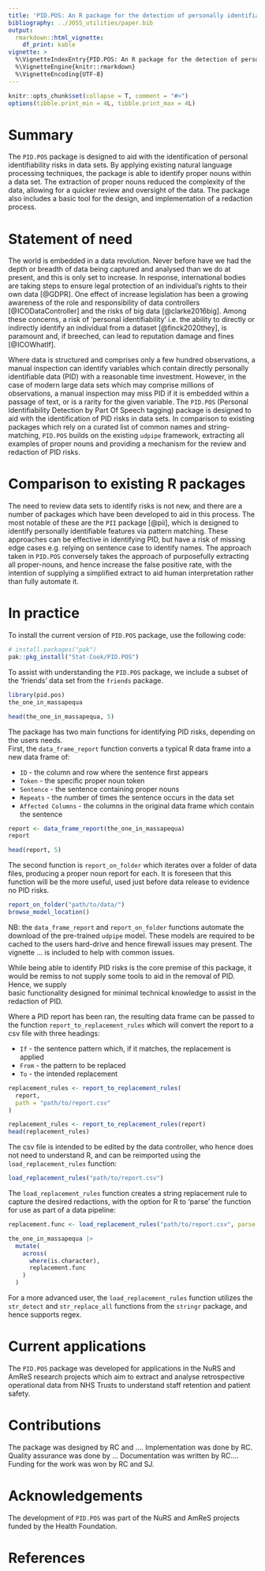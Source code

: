 ```yaml
---
title: 'PID.POS: An R package for the detection of personally identifiable data'
bibliography: ../JOSS_utilities/paper.bib
output: 
  rmarkdown::html_vignette:
    df_print: kable
vignette: >
  %\VignetteIndexEntry{PID.POS: An R package for the detection of personally identifiable data}
  %\VignetteEngine{knitr::rmarkdown}
  %\VignetteEncoding{UTF-8}
---
```

``` r
knitr::opts_chunk$set(collapse = T, comment = "#>")
options(tibble.print_min = 4L, tibble.print_max = 4L)
```

# Summary

The `PID.POS` package is designed to aid with the identification of personal identifiability risks in data sets.
By applying existing natural language processing techniques, the package is able to identify proper nouns within a
data set.  The extraction of proper nouns reduced the complexity of the data, allowing for a quicker review and 
oversight of the data.  The package also includes a basic tool for the design, and 
implementation of a redaction process.  

# Statement of need  


The world is embedded in a data revolution.  Never before have we had the depth or breadth of data 
being captured  and analysed than we do at present, and this is only set to increase. 
In response, international bodies are taking steps to ensure legal protection of an individual's rights 
to their own data [@GDPR].  One effect of increase legislation  has been a growing awareness of the role and 
responsibility of data controllers [@ICODataController] and the risks of big data [@clarke2016big]. 
Among these concerns, a risk of 'personal identifiability' i.e. the ability to directly or 
indirectly identify an individual from a dataset [@finck2020they], is paramount  and, if breeched,
can lead to reputation damage and fines [@ICOWhatIf]. 



Where data  is structured  and comprises only a few hundred observations, a manual inspection can 
identify variables which contain directly personally identifiable data (PID) with a reasonable time
investment.  However, in the case of  modern large data sets which may comprise millions of
observations,  a manual inspection may miss PID if it is  embedded within a passage of text, or is
a rarity for the given variable.  The `PID.POS` (Personal Identifiability Detection by Part Of 
Speech tagging) package is designed to aid with the identification of PID risks in data sets.   In
comparison to existing packages which rely on a curated list of common names and string-matching,
`PID.POS` builds on the existing `udpipe` framework, extracting all examples of 
proper nouns and providing a mechanism for the review and redaction of PID risks.



# Comparison to existing R packages

The need to review data sets to identify risks is not new, and there are a number of packages which have been developed
to aid in this process.  The most notable of these are the `PII` package  [@pii], which is designed to 
identify personally identifiable features via pattern matching. These approaches can be effective in 
identifying PID, but have a risk of missing edge cases e.g. relying on sentence case  to identify names. The 
approach taken in `PID.POS` conversely takes the approach of purposefully extracting all proper-nouns, and hence
increase the false positive rate, with the intention of supplying a simplified extract to aid  human interpretation 
rather than fully automate it.

# In practice

To install the current version of `PID.POS` package, use the following code:

``` r
# install.packages("pak")
pak::pkg_install("Stat-Cook/PID.POS")
```

To assist with understanding the `PID.POS` package, we include a subset of the 'friends' 
data set from the `friends` package.

``` r
library(pid.pos)
the_one_in_massapequa
```

``` r
head(the_one_in_massapequa, 5)
```


The package has two main functions for identifying PID  risks, depending on the users needs.  
First, the `data_frame_report` function converts a typical R data frame into a new data frame of:

* `ID` - the column and row where the sentence first appears
* `Token` - the specific proper noun token 
* `Sentence` - the sentence containing proper nouns
* `Repeats` - the number of times the sentence occurs in the data set
* `Affected Columns` - the columns in the original data frame which contain the sentence

``` r
report <- data_frame_report(the_one_in_massapequa)
report
```

``` r
head(report, 5)
```

The second function is `report_on_folder` which iterates over a folder of data files,
producing a proper noun report for each.  It is foreseen that this function will 
be the more useful, used just before data release to evidence no PID risks.

``` r
report_on_folder("path/to/data/")
browse_model_location()
```    

NB: the `data_frame_report` and `report_on_folder` functions automate the download 
of the pre-trained `udpipe` model.  These models are required to be cached to the users 
hard-drive and hence firewall issues may present.  The vignette ... is included to 
help with common issues.

While being able to identify PID risks is the core premise of this package, it would be 
remiss to not supply some tools to aid in the removal of PID.  Hence, we supply  
basic functionality designed for minimal technical knowledge to assist in the 
redaction of PID.

Where a PID report has been ran, the resulting data frame can be passed to the function 
`report_to_replacement_rules` which will convert the report to a csv file with three headings:

* `If` - the sentence pattern which, if it matches, the replacement is applied
* `From` - the pattern to be replaced
* `To` - the intended replacement

``` r
replacement_rules <- report_to_replacement_rules(
  report,
  path = "path/to/report.csv"
)
```

``` r
replacement_rules <- report_to_replacement_rules(report)
head(replacement_rules)
```
The csv file is intended to be edited by the data controller, who hence does not need 
to understand R, and can be reimported using the `load_replacement_rules` function:

``` r
load_replacement_rules("path/to/report.csv")
```

The  `load_replacement_rules` function creates a string replacement rule to capture the 
desired redactions, with the option for R to 'parse' the function for use as part of a data
pipeline:

``` r
replacement.func <- load_replacement_rules("path/to/report.csv", parse = T)

the_one_in_massapequa |>
  mutate(
    across(
      where(is.character),
      replacement.func
    )
  )
```

For a more advanced user, the `load_replacement_rules` function utilizes the `str_detect` and 
`str_replace_all` functions from the `stringr` package, and hence supports regex. 

# Current applications

The `PID.POS` package was developed for applications in the NuRS and AmReS research projects
which aim to extract and analyse retrospective operational data from NHS Trusts to understand
staff retention and patient safety.

# Contributions

The package was designed by RC and .... Implementation was done by RC. Quality assurance was 
done by ... Documentation was written by RC.... Funding for the work was won by RC and SJ.

# Acknowledgements

The development of `PID.POS` was part of the NuRS and AmReS projects funded by the
Health Foundation.

# References



